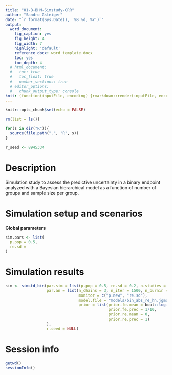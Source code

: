```yaml
---
title: "01-B-BHM-Simstudy-ORR"
author: "Sandro Gsteiger"
date: "`r format(Sys.Date(), '%B %d, %Y')`"
output: 
  word_document:
    fig_caption: yes
    fig_height: 4
    fig_width: 7
    highlight: 'default'
    reference_docx: word_template.docx
    toc: yes
    toc_depth: 4
  # html_document:
  #   toc: true
  #   toc_float: true
  #   number_sections: true
  # editor_options: 
  #   chunk_output_type: console
knit: (function(inputFile, encoding) {rmarkdown::render(inputFile, encoding = encoding, output_dir = "outputs")})
---
```


```r
knitr::opts_chunk$set(echo = FALSE)

rm(list = ls())

for(s in dir("R")){
  source(file.path(".", "R", s))
}

r_seed <- 8945334
```

# Description
Simulation study to assess the predictive uncertainty in a binary endpoint analyzed with a Bayesian hierarchical model as a function of number of groups and sample size per group.

# Simulation setup and scenarios 

**Global parameters**
```r
sim.pars <- list(
  p.pop = 0.5,
  re.sd = 
)
```




# Simulation results
```r
sim <- simstd_bin(par.sim = list(p.pop = 0.5, re.sd = 0.2, n.studies = 5, n.sizes = c(20, 5, 5, 5, 5)), 
                  par.an = list(n_chains = 3, n_iter = 1500, n_burnin = 200, n_thin = 1,
                                monitor = c("p.new", "re.sd"),
                                model.file = "models/bin_abs_re_hn.jgmod",
                                prior = list(prior.fe.mean = boot::logit(0.3),
                                             prior.fe.prec = 1/10,
                                             prior.re.mean = 0,
                                             prior.re.prec = 1)
                  ), 
                  r.seed = NULL)
```








# Session info
```r
getwd()
sessionInfo()
```
